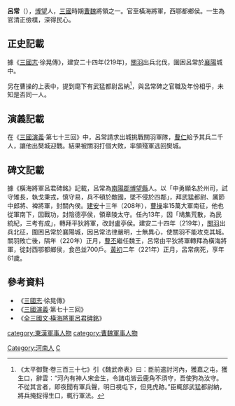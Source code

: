 {{Otheruses|subject=三国将领吕常|other=同名的明朝官员|吕常 (明朝)}}
'''呂常'''（{{bd|161年||221年|catIdx=L}}），[[博望|博望]]人，[[三國|三國]]時期[[曹魏|曹魏]]將領之一。官至橫海將軍，西鄂都鄉侯。一生為官清正儉樸，深得民心。

==正史記載==
據《[[三國志|三國志]]·徐晃傳》，建安二十四年(219年)，[[關羽|關羽]]出兵北伐，圍困呂常於[[襄陽|襄陽]]城中。

另在曹操的上表中，提到麾下有武猛都尉呂納<ref>《太平御覽·卷三百三十七》引《魏武帝表》曰：臣前遣討河內，獲嘉之屯，獲生口，辭雲：“河內有神人宋金生，令諸屯皆云鹿角不須守，吾使狗為汝守。不從其言者，即夜聞有軍兵聲，明日視屯下，但見虎跡。”臣輒部武猛都尉納，將兵掩捉得生口，輒行軍法。</ref>，與呂常碑之官職及年份相乎，未知是否同一人。
==演義記載==
在《[[三國演義|三國演義]]·第七十三回》中，呂常請求出城挑戰關羽軍隊，[[曹仁|曹仁]]給予其兵二千人，讓他出樊城迎戰。結果被關羽打個大敗，率領殘軍逃回樊城。

==碑文記載==
據《橫海將軍呂君碑銘》記載，呂常為[[南陽郡|南陽郡]][[博望縣|博望縣]]人。以「中勇顯名於州司，試守雉長，執戈秉戎，慎守易，兵不頓於敵國，墜不侵於四鄰」，拜武猛都尉、厲節中郎將、裨將軍，封關內侯。[[建安_(东汉)|建安]]十三年（208年），[[曹操|曹操]]率15萬大軍南征，他也從軍南下，因戰功，封陰德亭侯，領章陵太守。任內13年，因「鳩集荒散，為民統紀，三考有成」，轉拜平狄將軍，改封盧亭侯。建安二十四年（219年），[[關羽|關羽]]出兵北征，圍困呂常於襄陽城，因呂常法律嚴明，士無異心，使關羽不能攻克其城。關羽敗亡後，隔年（220年）正月，[[曹丕|曹丕]]繼任魏王，呂常由平狄將軍轉拜為橫海將軍，徙封西鄂都鄉侯，食邑並700戶。[[黃初|黃初]]二年（221年）正月，呂常病死，享年61歲。

==參考資料==
*《[[三國志|三國志]]·徐晃傳》
*《[[三國演義|三國演義]]·第七十三回》
*《[[s:全三國文/卷56|全三國文·橫海將軍呂君碑銘]]》

{{DEFAULTSORT:L}}

[[category:東漢軍事人物|category:東漢軍事人物]]
[[category:曹魏軍事人物|category:曹魏軍事人物]]
[[Category:河南人|Category:河南人]]
[[Category:呂姓|C]]